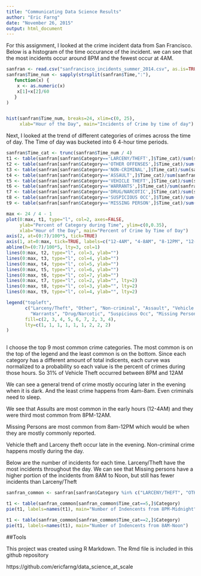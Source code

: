 ```yaml
---
title: "Communicating Data Science Results"
author: "Eric Farng"
date: "November 26, 2015"
output: html_document
---
```


For this assignment, I looked at the crime incident data from San Francisco. Below is a histogram of the time occurance of the incident. we can see that the most incidents occur around 8PM and the fewest occur at 4AM.

```r
sanfran <- read.csv("sanfrancisco_incidents_summer_2014.csv", as.is=TRUE)
sanfran$Time_num <- sapply(strsplit(sanfran$Time,":"),
   function(x) {
   	x <- as.numeric(x)
   	x[1]+x[2]/60
   }
)


hist(sanfran$Time_num, breaks=24, xlim=c(0, 25), 
	 xlab="Hour of the Day", main="Incidents of Crime by time of day")

```

Next, I looked at the trend of different categories of crimes across the time of day. The Time of day was bucketed into 6 4-hour time periods.

```r
sanfran$Time_cat <- trunc(sanfran$Time_num / 4)
t1 <- table(sanfran[sanfran$Category=='LARCENY/THEFT',]$Time_cat)/sum(sanfran$Category=='LARCENY/THEFT')
t2 <- table(sanfran[sanfran$Category=='OTHER OFFENSES',]$Time_cat)/sum(sanfran$Category=='OTHER OFFENSES')
t3 <- table(sanfran[sanfran$Category=='NON-CRIMINAL',]$Time_cat)/sum(sanfran$Category=='NON-CRIMINAL')
t4 <- table(sanfran[sanfran$Category=='ASSAULT',]$Time_cat)/sum(sanfran$Category=='ASSAULT')
t5 <- table(sanfran[sanfran$Category=='VEHICLE THEFT',]$Time_cat)/sum(sanfran$Category=='VEHICLE THEFT')
t6 <- table(sanfran[sanfran$Category=='WARRANTS',]$Time_cat)/sum(sanfran$Category=='WARRANTS')
t7 <- table(sanfran[sanfran$Category=='DRUG/NARCOTIC',]$Time_cat)/sum(sanfran$Category=='DRUG/NARCOTIC')
t8 <- table(sanfran[sanfran$Category=='SUSPICIOUS OCC',]$Time_cat)/sum(sanfran$Category=='SUSPICIOUS OCC')
t9 <- table(sanfran[sanfran$Category=='MISSING PERSON',]$Time_cat)/sum(sanfran$Category=='MISSING PERSON')

max <- 24 / 4 - 1
plot(0:max, t1, type="l", col=2, axes=FALSE,
	 ylab="Percent of Category during Time", ylim=c(0,0.35),
	 xlab="Hour of the Day", main="Percent of Crime by Time of Day")
axis(2, at=(0:7)/100*5, tick=TRUE)
axis(1, at=0:max, tick=TRUE, labels=c("12-4AM", "4-8AM", "8-12PM", "12-4PM", "4-8PM", "8PM-12AM"))
abline(h=(0:7)/100*5, lty=3, col=1)
lines(0:max, t2, type="l", col=3, ylab="")
lines(0:max, t3, type="l", col=4, ylab="")
lines(0:max, t4, type="l", col=5, ylab="")
lines(0:max, t5, type="l", col=6, ylab="")
lines(0:max, t6, type="l", col=7, ylab="")
lines(0:max, t7, type="l", col=2, ylab="", lty=2)
lines(0:max, t8, type="l", col=3, ylab="", lty=2)
lines(0:max, t9, type="l", col=4, ylab="", lty=2)

legend("topleft", 
	   c("Larceny/Theft", "Other", "Non-criminal", "Assault", "Vehicle Theft", 
	     "Warrants", "Drug/Narcotic", "Suspicious Occ", "Missing Person"),
	   fill=c(2, 3, 4, 5, 6, 7, 2, 3, 4),
	   lty=c(1, 1, 1, 1, 1, 1, 2, 2, 2)
)
	  
```

I choose the top 9 most common crime categories. The most common is on the top of the legend and the least common is on the bottom. Since each category has a different amount of total indicents, each curve was normalized to a probability so each value is the percent of crimes during those hours. So 31% of Vehicle Theft occurred between 8PM and 12AM

We can see a general trend of crime mostly occuring later in the evening when it is dark. And the least crime happens from 4am-8am. Even criminals need to sleep.

We see that Assults are most common in the early hours (12-4AM) and they were third most common from 8PM-12AM. 

Missing Persons are most common from 8am-12PM which would be when they are mostly commonly reported.

Vehicle theft and Larceny theft occur late in the evening. Non-criminal crime happens mostly during the day.

Below are the number of incidents for each time. Larceny/Theft have the most incidents throughout the day. We can see that Missing persons have a higher portion of the incidents from 8AM to Noon, but still has fewer incidents than Larceny/Theft


```r
sanfran_common <- sanfran[sanfran$Category %in% c("LARCENY/THEFT", "OTHER OFFENSES", "NON-CRIMINAL", "ASSAULT", "VEHICLE THEFT", "WARRANTS", "DRUG/NARCOTIC", "SUSPICIOUS OCC", "MISSING PERSON"),]

t1 <- table(sanfran_common[sanfran_common$Time_cat==5,]$Category)
pie(t1, labels=names(t1), main="Number of Indencents from 8PM-Midnight")

t1 <- table(sanfran_common[sanfran_common$Time_cat==2,]$Category)
pie(t1, labels=names(t1), main="Number of Indencents from 8AM-Noon")

```



##Tools

This project was created using R Markdown. The Rmd file is included in this github repository

https://github.com/ericfarng/data_science_at_scale

